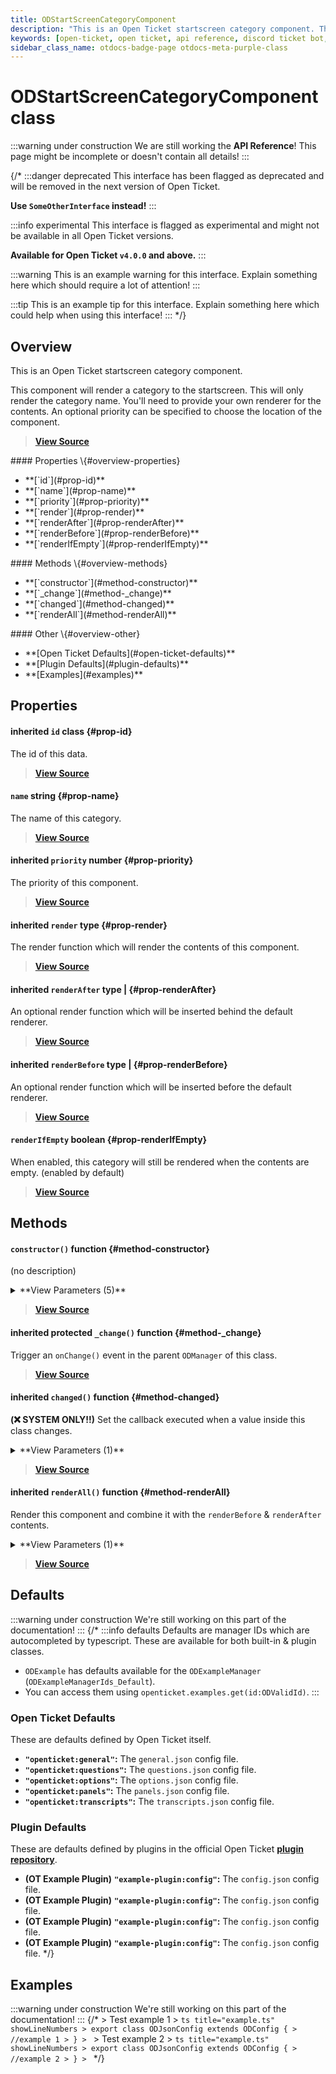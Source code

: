 ```yaml
---
title: ODStartScreenCategoryComponent
description: "This is an Open Ticket startscreen category component. This component will render a category to the startscreen. This will only render the category name. You'll need to provide your own renderer for the contents."
keywords: [open-ticket, open ticket, api reference, discord ticket bot, class]
sidebar_class_name: otdocs-badge-page otdocs-meta-purple-class
---
```

<head>
    <link rel="apple-touch-icon" href="/img/logo_vertical.png"/>
</head>

# ODStartScreenCategoryComponent <M color="purple">class</M>

:::warning under construction
We are still working the **API Reference**! This page might be incomplete or doesn't contain all details!
:::

{/*
:::danger deprecated
This interface has been flagged as deprecated and will be removed in the next version of Open Ticket.

**Use `SomeOtherInterface` instead!**
:::

:::info experimental
This interface is flagged as experimental and might not be available in all Open Ticket versions.

**Available for Open Ticket `v4.0.0` and above.**
:::

:::warning
This is an example warning for this interface. Explain something here which should require a lot of attention!
:::

:::tip
This is an example tip for this interface. Explain something here which could help when using this interface!
:::
*/}

## Overview
This is an Open Ticket startscreen category component.

This component will render a category to the startscreen. This will only render the category name. You'll need to provide your own renderer for the contents.
An optional priority can be specified to choose the location of the component.

> [**View Source**](https://otgithub.dj-dj.be/tree/main/src/core/api/modules/startscreen.ts#L200)

<FlexHorizontal>
<div style={{width:"30%"}} className="otdocs-flex-mobile-width">
    #### Properties \{#overview-properties}
    <ul>
        <li>**[`id`](#prop-id)**</li>
        <li>**[`name`](#prop-name)**</li>
        <li>**[`priority`](#prop-priority)**</li>
        <li>**[`render`](#prop-render)**</li>
        <li>**[`renderAfter`](#prop-renderAfter)**</li>
        <li>**[`renderBefore`](#prop-renderBefore)**</li>
        <li>**[`renderIfEmpty`](#prop-renderIfEmpty)**</li>
    </ul>
</div>
<div style={{width:"30%"}} className="otdocs-flex-mobile-width">
    #### Methods \{#overview-methods}
    <ul>
        <li>**[`constructor`](#method-constructor)**</li>
        <li>**[`_change`](#method-_change)**</li>
        <li>**[`changed`](#method-changed)**</li>
        <li>**[`renderAll`](#method-renderAll)**</li>
    </ul>
</div>
<div style={{width:"30%"}} className="otdocs-flex-mobile-width">
    #### Other \{#overview-other}
    <ul>
        <li>**[Open Ticket Defaults](#open-ticket-defaults)**</li>
        <li>**[Plugin Defaults](#plugin-defaults)**</li>
        <li>**[Examples](#examples)**</li>
    </ul>
</div>
</FlexHorizontal>

## Properties
<Divider></Divider>
#### <C color="purple">inherited</C> `id` <M color="purple">class</M> <ApiBlock><ApiUrl url="class:ODId" label="api.ODId"/></ApiBlock> \{#prop-id}
The id of this data.

> [**View Source**](https://otgithub.dj-dj.be/tree/main/src/core/api/modules/base.ts#L177)

<Divider></Divider>
#### `name` <M color="blue">string</M> <ApiBlock><ApiUrl url="js:string" label="string"/></ApiBlock> \{#prop-name}
The name of this category.

> [**View Source**](https://otgithub.dj-dj.be/tree/main/src/core/api/modules/startscreen.ts#L202)

<Divider></Divider>
#### <C color="green">inherited</C> `priority` <M color="green">number</M> <ApiBlock><ApiUrl url="js:number" label="number"/></ApiBlock> \{#prop-priority}
The priority of this component.

> [**View Source**](https://otgithub.dj-dj.be/tree/main/src/core/api/modules/startscreen.ts#L69)

<Divider></Divider>
#### <C color="brown">inherited</C> `render` <M color="brown">type</M> <ApiBlock><ApiUrl url="type:ODStartScreenComponentRenderCallback" label="api.ODStartScreenComponentRenderCallback"/></ApiBlock> \{#prop-render}
The render function which will render the contents of this component.

> [**View Source**](https://otgithub.dj-dj.be/tree/main/src/core/api/modules/startscreen.ts#L73)

<Divider></Divider>
#### <C color="brown">inherited</C> `renderAfter` <M color="brown">type</M> <ApiBlock><ApiUrl url="js:null" label="null"/>|<ApiUrl url="type:ODStartScreenComponentRenderCallback" label="api.ODStartScreenComponentRenderCallback"/></ApiBlock> \{#prop-renderAfter}
An optional render function which will be inserted behind the default renderer.

> [**View Source**](https://otgithub.dj-dj.be/tree/main/src/core/api/modules/startscreen.ts#L75)

<Divider></Divider>
#### <C color="brown">inherited</C> `renderBefore` <M color="brown">type</M> <ApiBlock><ApiUrl url="js:null" label="null"/>|<ApiUrl url="type:ODStartScreenComponentRenderCallback" label="api.ODStartScreenComponentRenderCallback"/></ApiBlock> \{#prop-renderBefore}
An optional render function which will be inserted before the default renderer.

> [**View Source**](https://otgithub.dj-dj.be/tree/main/src/core/api/modules/startscreen.ts#L71)

<Divider></Divider>
#### `renderIfEmpty` <M color="red">boolean</M> <ApiBlock><ApiUrl url="js:boolean" label="boolean"/></ApiBlock> \{#prop-renderIfEmpty}
When enabled, this category will still be rendered when the contents are empty. (enabled by default)

> [**View Source**](https://otgithub.dj-dj.be/tree/main/src/core/api/modules/startscreen.ts#L204)

<Divider></Divider>

## Methods
<Divider></Divider>
#### `constructor()` <M color="orange">function</M> <ApiBlock><ApiUrl url="class:ODStartScreenCategoryComponent" label="api.ODStartScreenCategoryComponent"/></ApiBlock> \{#method-constructor}
(no description)

<details>
<summary>**View Parameters (5)**</summary>
- **`id`:** <M color="brown">type</M> <ApiBlock><ApiUrl url="type:ODValidId" label="api.ODValidId"/></ApiBlock> - Parameter Description Lorem Ipsum.
- **`priority`:** <M color="green">number</M> <ApiBlock><ApiUrl url="js:number" label="number"/></ApiBlock> - Parameter Description Lorem Ipsum.
- **`name`:** <M color="blue">string</M> <ApiBlock><ApiUrl url="js:string" label="string"/></ApiBlock> - Parameter Description Lorem Ipsum.
- **`render`:** <M color="brown">type</M> <ApiBlock><ApiUrl url="type:ODStartScreenComponentRenderCallback" label="api.ODStartScreenComponentRenderCallback"/></ApiBlock> - Parameter Description Lorem Ipsum.
- **`renderIfEmpty`:** <M color="red">boolean</M> <ApiBlock><ApiUrl url="js:boolean" label="boolean"/></ApiBlock> - Parameter Description Lorem Ipsum.
</details>

> [**View Source**](https://otgithub.dj-dj.be/tree/main/src/core/api/modules/startscreen.ts#L206)

<Divider></Divider>
#### <C color="orange">inherited</C> <C color="orange">protected</C> `_change()` <M color="orange">function</M> <ApiBlock><ApiUrl url="js:void" label="void"/></ApiBlock> \{#method-_change}
Trigger an `onChange()` event in the parent `ODManager` of this class.



> [**View Source**](https://otgithub.dj-dj.be/tree/main/src/core/api/modules/base.ts#L113)

<Divider></Divider>
#### <C color="orange">inherited</C> `changed()` <M color="orange">function</M> <ApiBlock><ApiUrl url="js:void" label="void"/></ApiBlock> \{#method-changed}
**(❌ SYSTEM ONLY!!)** Set the callback executed when a value inside this class changes.

<details>
<summary>**View Parameters (1)**</summary>
- **`callback`:** <M color="brown">type</M> <ApiBlock><ApiUrl url="js:null" label="null"/>|(() => <ApiUrl url="js:void" label="void"/>)</ApiBlock> - Parameter Description Lorem Ipsum.
</details>

> [**View Source**](https://otgithub.dj-dj.be/tree/main/src/core/api/modules/base.ts#L124)

<Divider></Divider>
#### <C color="orange">inherited</C> `renderAll()` <M color="orange">function</M> <ApiBlock><ApiUrl url="js:promise" label="Promise"/></ApiBlock> \{#method-renderAll}
Render this component and combine it with the `renderBefore` & `renderAfter` contents.

<details>
<summary>**View Parameters (1)**</summary>
- **`location`:** <M color="green">number</M> <ApiBlock><ApiUrl url="js:number" label="number"/></ApiBlock> - Parameter Description Lorem Ipsum.
</details>

> [**View Source**](https://otgithub.dj-dj.be/tree/main/src/core/api/modules/startscreen.ts#L84)

<Divider></Divider>

## Defaults
:::warning under construction
We're still working on this part of the documentation!
:::
{/*
:::info defaults
Defaults are manager IDs which are autocompleted by typescript. These are available for both built-in & plugin classes.
- `ODExample` has defaults available for the `ODExampleManager` (`ODExampleManagerIds_Default`).
- You can access them using `openticket.examples.get(id:ODValidId)`.
:::

### Open Ticket Defaults
These are defaults defined by Open Ticket itself.
- **`"openticket:general"`:** The `general.json` config file.
- **`"openticket:questions"`:** The `questions.json` config file.
- **`"openticket:options"`:** The `options.json` config file.
- **`"openticket:panels"`:** The `panels.json` config file.
- **`"openticket:transcripts"`:** The `transcripts.json` config file.

### Plugin Defaults
These are defaults defined by plugins in the official Open Ticket [**plugin repository**](https://odplugins.dj-dj.be/tree/main/open-ticket).
- <C color="blue">**(OT Example Plugin)**</C> **`"example-plugin:config"`:** The `config.json` config file.
- <C color="blue">**(OT Example Plugin)**</C> **`"example-plugin:config"`:** The `config.json` config file.
- <C color="blue">**(OT Example Plugin)**</C> **`"example-plugin:config"`:** The `config.json` config file.
- <C color="blue">**(OT Example Plugin)**</C> **`"example-plugin:config"`:** The `config.json` config file.
*/}

## Examples
:::warning under construction
We're still working on this part of the documentation!
:::
{/*
<Tabs>
    <TabItem value="First Example">
    > Test example 1
    > ```ts title="example.ts" showLineNumbers
    > export class ODJsonConfig extends ODConfig {
    >     //example 1
    > }
    > ```
    </TabItem>
    <TabItem value="Second Example">
    > Test example 2
    > ```ts title="example.ts" showLineNumbers
    > export class ODJsonConfig extends ODConfig {
    >     //example 2
    > }
    > ```
    </TabItem>
</Tabs>
*/}
